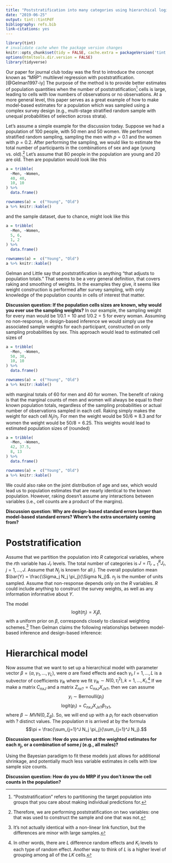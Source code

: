 ```yaml
---
title: "Poststratification into many categories using hierarchical logistic regression"
date: "2019-06-25"
output: tint::tintPdf
bibliography: refs.bib
link-citations: yes
---
```


```r
library(tint)
# invalidate cache when the package version changes
knitr::opts_chunk$set(tidy = FALSE, cache.extra = packageVersion('tint'), echo=FALSE)
options(htmltools.dir.version = FALSE)
library(tidyverse)
```

Our paper for journal club today was the first to introduce the concept known as "MRP": multilevel regression with poststratification.[@Gelman1997-iy] The purpose of the method is to provide better estimates of population quantities when the number of poststratification^["Poststratification" refers to partitioning the target population into groups that you care about making individual predictions for.] cells is large, leading to cells with low numbers of observations or no observations. At a more general level, this paper serves as a great example of how to make model-based estimates for a population which was sampled using a complex survey design (e.g., multi-stage stratified random sample with unequal probabilities of selection across strata).

Let's assume a simple example for the discussion today. Suppose we had a population of 100 people, with 50 men and 50 women. We performed stratified random sampling, sampling the men with $p=0.1$ and the women with $p=0.2$. After performing the sampling, we would like to estimate the total number of participants in the combinations of sex and age (young vs. old).^[Therefore, we are performing poststratification on two variables: one that was used to construct the sample and one that was not.] Let's assume that 80 people in the population are young and 20 are old. Then are population would look like this
```r
a = tribble(
  ~Men, ~Women,
  40, 40,
  10, 10
) %>%
  data.frame()

rownames(a) =  c("Young", "Old")
a %>% knitr::kable()
```

and the sample dataset, due to chance, might look like this
```r
a = tribble(
  ~Men, ~Women,
  5, 6,
  1, 2
) %>%
  data.frame()

rownames(a) =  c("Young", "Old")
a %>% knitr::kable()
```

Gelman and Little say that poststratification is anything "that adjusts to population totals." That seems to be a very general definition, that covers raking and smoothing of weights. In the examples they give, it seems like weight construction is performed after survey sampling, with only knowledge of the population counts in cells of interest that matter.

**Discussion question: If the population cells sizes are known, why would you ever use the sampling weights?** In our example, the sampling weight for every man would be $1/0.1 = 10$ and $1/0.2 = 5$ for every woman. Assuming no non-response, in design-based inference we would simply use the associated sample weights for each participant, constructed on only sampling probabilities by sex. This approach would lead to estimated cell sizes of 

```r
a = tribble(
  ~Men, ~Women,
  50, 30,
  10, 10
) %>%
  data.frame()

rownames(a) =  c("Young", "Old")
a %>% knitr::kable()
```

with marginal totals of 60 for men and 40 for women. The benefit of raking is that the marginal counts of men and women will always be equal to their known population totals, regardless of the sampling probabilities or actual number of observations sampled in each cell. Raking simply makes the weight for each cell $N_j/n_j$. For men the weight would be $50/6 \approx 8.3$ and for women the weight would be $50/8 = 6.25$. This weights would lead to estimated population sizes of (rounded)

```r
a = tribble(
  ~Men, ~Women,
  42, 37.5,
  8, 13
) %>%
  data.frame()

rownames(a) =  c("Young", "Old")
a %>% knitr::kable()
```

We could also rake on the joint distribution of age and sex, which would lead us to population estimates that are nearly identical to the known population. However, raking doesn't assume any interactions between variables (i.e., cell counts are a product of the margins).

**Discussion question: Why are design-based standard errors larger than model-based standard errors? Where's the extra uncertainty coming from?**

# Poststratification

Assume that we partition the population into $R$ categorical variables, where the $r$th variable has $J_r$ levels. The total number of categories is $J = \Pi_{r=1}^R J_r,j=1,\dots,J$. Assume that $N_j$ is known for all $j$. The overall population mean $\bar{Y} = \frac{\Sigma_j N_j \pi_j}{\Sigma N_j}$. $n_j$ is the number of units sampled. Assume that non-response depends only on the $R$ variables. $R$ could include anything to construct the survey weights, as well as any information informative about $Y$. 

The model $$\textrm{logit}(\pi_j) = X_j\beta,$$ with a uniform prior on $\beta$, corresponds closely to classical weighting schemes.^[It's not actually identical with a non-linear link function, but the differences are minor with large samples.] Then Gelman claims the following relationships between model-based inference and design-based inference:

\begin{itemize}
 \item $X_{JxJ} = 
\begin{bmatrix}
1 & 0 & 0 & \cdots & 0\\
0 & 1 & 0 & \cdots & 0\\
\vdots & \cdots & \cdots & \cdots & 0\\
0 & \cdots & \cdots & \cdots & 1\\
\end{bmatrix}$ is the same as weighting each unit in each cell by $N_j/n_j$
\item $X_{Jx\sum_{j=1}^J R_j} = 
\begin{bmatrix}
1 & 0 & 1 & 0\\
1 & 0 & 0 & 1\\
0 & 1 & 1 & 0\\
0 & 1 & 0 & 1\\
\end{bmatrix}$ is the same as raking on all $R$ 1-way tables
\item Adding columns that specify interactions between sex and age amounts to raking on the 2-way table between sex and age
\item $X_{Jx1} =
\begin{bmatrix}
1\\
1\\
\vdots\\
1
\end{bmatrix}$ is equal to the sample mean estimate.
\end{itemize}

# Hierarchical model
Now assume that we want to set up a hierarchical model with parameter vector $\beta = (\alpha, \gamma_1, \dots, \gamma_L)$, were $\alpha$ are fixed effects and each $\gamma_l,l=1,\dots,L$ is a subvector of coefficients $\gamma_{lk}$ where we fit $\gamma_{lk} \sim N(0, \tau_l^2), k = 1,\dots,K_l$.^[In other words, there are $L$ difference random effects and $K_l$ levels to each type of random effect. Another way to think of $L$ is a higher level of grouping among all of the $LK$ cells.] If we make a matrix $C_{nxJ}$ and a matrix $Z_{nx?} = C_{nxJ}X_{Jx?}$, then we can assume
$$y_i \sim \textrm{Bernoulli}(p_i)$$
$$\textrm{logit}(p_i) = C_{nxJ}X_{Jx?}\beta_{?x1},$$ where $\beta \sim MVN(0, \Sigma_\beta)$. So, we will end up with a $p_i$ for each observation with $?$ distinct values. The population $\pi$ is arrived at by the formula $$\pi = \frac{\sum_{j=1}^J N_j \pi_j}{\sum_{j=1}^J N_j}.$$

**Discussion question: How do you arrive at the weighted estimates for each $\pi_j$, or a combination of some $j$ (e.g., all males)?**

Using the Bayesian paradigm to fit these models just allows for additional shrinkage, and potentially much less variable estimates in cells with low sample size counts. 

**Discussion question: How do you do MRP if you don't know the cell counts in the population?**